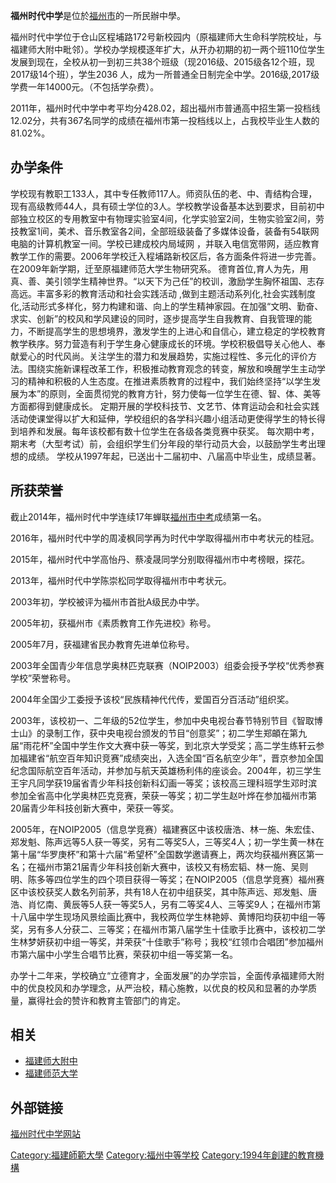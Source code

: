 {{Unreferenced|time=2012-08-27T18:05:50+00:00 }}
{{Copypaste|time=2022-01-17}}
'''福州时代中学'''是位於[[福州市|福州市]]的一所民辦中學。
{{Infobox School
| name = 福州时代中学
| motto = 以天下为己任
| established = 1994年
| type = [[私立学校|私立中学]]
| district = [[中国|中国]][[福建省|福建省]][[福州市|福州市]]
| principal = 林伟群
| address = [[福建省|福建省]][[福州市|福州市]][[仓山区|仓山区]]程埔路172号
| website = http://www.fzsdzx.cn/
}}

福州时代中学位于仓山区程埔路172号新校园内（原福建师大生命科学院校址，与福建师大附中毗邻）。学校办学规模逐年扩大，从开办初期的初一两个班110位学生发展到现在，全校从初一到初三共38个班级（现2016级、2015级各12个班，现2017级14个班），学生2036 人，成为一所普通全日制完全中学。2016级,2017级学费一年14000元。（不包括学杂费）。

2011年，福州时代中学中考平均分428.02，超出福州市普通高中招生第一投档线12.02分，共有367名同学的成绩在福州市第一投档线以上，占我校毕业生人数的81.02%。

== 办学条件 ==
学校现有教职工133人，其中专任教师117人。师资队伍的老、中、青结构合理，现有高级教师44人，具有硕士学位的3人。学校教学设备基本达到要求，目前初中部独立校区的专用教室中有物理实验室4间，化学实验室2间，生物实验室2间，劳技教室1间，美术、音乐教室各2间，全部班级装备了多媒体设备，装备有54联网电脑的计算机教室一间。学校已建成校内局域网 ，并联入电信宽带网，适应教育教学工作的需要。2006年学校迁入程埔路新校区后，各方面条件将进一步完善。在2009年新学期，迁至原福建师范大学生物研究系。
德育首位,育人为先，用真、善、美引领学生精神世界。“以天下为己任”的校训，激励学生胸怀祖国、志存高远。丰富多彩的教育活动和社会实践活动 ,做到主题活动系列化,社会实践制度化,活动形式多样化，努力构建和谐、向上的学生精神家园。在加强“文明、勤奋、求实、创新”的校风和学风建设的同时，逐步提高学生自我教育、自我管理的能力，不断提高学生的思想境界，激发学生的上进心和自信心，建立稳定的学校教育教学秩序。努力营造有利于学生身心健康成长的环境。学校积极倡导关心他人、奉献爱心的时代风尚。关注学生的潜力和发展趋势，实施过程性、多元化的评价方法。围绕实施新课程改革工作，积极推动教育观念的转变，解放和唤醒学生主动学习的精神和积极的人生态度。在推进素质教育的过程中，我们始终坚持“以学生发展为本”的原则，全面贯彻党的教育方针，努力使每一位学生在德、智、体、美等方面都得到健康成长。
定期开展的学校科技节、文艺节、体育运动会和社会实践活动使课堂得以扩大和延伸，学校组织的各学科兴趣小组活动更使得学生的特长得到培养和发展。每年该校都有数十位学生在各级各类竞赛中获奖。
每次期中考，期末考（大型考试）前，会组织学生们分年段的举行动员大会，以鼓励学生考出理想的成绩。
学校从1997年起，已送出十二届初中、八届高中毕业生，成绩显著。

== 所获荣誉 ==
截止2014年，福州时代中学连续17年蝉联[[福州市|福州市]][[中考|中考]]成绩第一名。

2016年，福州时代中学的周凌枫同学再为时代中学取得福州市中考状元的桂冠。

2015年，福州时代中学高怡丹、蔡凌晟同学分别取得福州市中考榜眼，探花。

2013年，福州时代中学陈崇松同学取得福州市中考状元。

2003年初，学校被评为福州市首批A级民办中学。

2005年初，获福州市《素质教育工作先进校》称号。

2005年7月，获福建省民办教育先进单位称号。

2003年全国青少年信息学奥林匹克联赛（NOIP2003）组委会授予学校“优秀参赛学校”荣誉称号。

2004年全国少工委授予该校“民族精神代代传，爱国百分百活动”组织奖。

2003年，该校初一、二年级的52位学生，参加中央电视台春节特别节目《智取博士山》的录制工作，获中央电视台颁发的节目“创意奖”；初二学生郑頔在第九届“雨花杯”全国中学生作文大赛中获一等奖，到北京大学受奖；高二学生练轩云参加福建省“航空百年知识竞赛”成绩突出，入选全国“百名航空少年”，晋京参加全国纪念国际航空百年活动，并参加与航天英雄杨利伟的座谈会。2004年，初三学生王宇凡同学获19届省青少年科技创新科幻画一等奖；该校高三理科班学生邓时滨参加全省高中化学奥林匹克竞赛，荣获一等奖；初二学生赵叶烨在参加福州市第20届青少年科技创新大赛中，荣获一等奖。

2005年，在NOIP2005（信息学竞赛）福建赛区中该校唐浩、林一施、朱宏佳、郑发魁、陈声远等5人获一等奖，另有二等奖5人，三等奖4人；初一学生黄一林在第十届“华罗庚杯”和第十六届“希望杯”全国数学邀请赛上，两次均获福州赛区第一名；在福州市第21届青少年科技创新大赛中，该校又有杨宏韬、林一施、吴则明、陈多等四位学生的四个项目获得一等奖；在NOIP2005（信息学竞赛）福州赛区中该校获奖人数名列前茅，共有18人在初中组获奖，其中陈声远、郑发魁、唐浩、肖忆南、黄辰等5人获一等奖5人，另有二等奖4人、三等奖9人；在福州市第十八届中学生现场风景绘画比赛中，我校两位学生林艳婷、黄博阳均获初中组一等奖，另有多人分获二、三等奖；在福州市第八届学生十佳歌手比赛中，该校初二学生林梦妍获初中组一等奖，并荣获“十佳歌手”称号；我校“红领巾合唱团”参加福州市第六届中小学生合唱节比赛，荣获初中组一等奖第一名。

办学十二年来，学校确立“立德育才，全面发展”的办学宗旨，全面传承福建师大附中的优良校风和办学理念，从严治校，精心施教，以优良的校风和显著的办学质量，赢得社会的赞许和教育主管部门的肯定。

== 相关 ==
*[[福建师大附中|福建师大附中]]
*[[福建师范大学|福建师范大学]]

==外部链接==
[https://web.archive.org/web/20190522214233/http://fzsdzx.cn/ 福州时代中学网站]
[[Category:福建師範大學|Category:福建師範大學]]
[[Category:福州中等学校|Category:福州中等学校]]
[[Category:1994年創建的教育機構|Category:1994年創建的教育機構]]